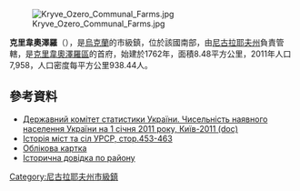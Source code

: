 {{No footnotes|time=2015-09-16T12:59:29+00:00}}
[[Image:Kryve_Ozero_Communal_Farms.jpg|right]]

{{coord|47|56|43|N|30|19|47|E|scale:30000|display=title}}

'''克里韋奧澤羅'''（{{lang-uk|Криве Озеро}}），是[[烏克蘭|烏克蘭]]的市級鎮，位於該國南部，由[[尼古拉耶夫州|尼古拉耶夫州]]負責管轄，是[[克里韋奧澤羅區|克里韋奧澤羅區]]的首府，始建於1762年，面積8.48平方公里，2011年人口7,958，人口密度每平方公里938.44人。

==參考資料==
*[https://web.archive.org/web/20121010205321/http://stat6.stat.lviv.ua/PXWEB2007/ukr/publ/2011/chnas.zip Державний комітет статистики України. Чисельність наявного населення України на 1 січня 2011 року, Київ-2011 (doc)]
* [https://web.archive.org/web/20100614065622/http://www.igsu.org.ua/Nikolaevskaja.obl/Krivoozerskij.rajon/Krivoe_Ozero.html Історія міст та сіл УРСР, стор.453-463 {{ref-ru}}]
* [http://gska2.rada.gov.ua/pls/z7502/A005?rdat1=16.07.2008&rf7571=22493 Облікова картка]{{dead link|date=2017年11月 |bot=InternetArchiveBot |fix-attempted=yes }}
* [http://www.mykolayiv-oda.gov.ua/ua/publication/content/2155.html Історична довідка по району] {{Wayback|url=http://www.mykolayiv-oda.gov.ua/ua/publication/content/2155.html |date=20070404010948 }}

{{DEFAULTSORT:Криве Озеро}}
[[Category:尼古拉耶夫州市級鎮|Category:尼古拉耶夫州市級鎮]]


{{Mykolaiv-geo-stub}}